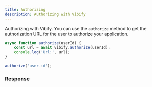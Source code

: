 ```yaml
---
title: Authorizing
description: Authorizing with Vibify
---
```



Authorizing with Vibify. You can use the `authorize` method to get the authorization URL for the user to authorize your application.
```js
async function authorize(userId) {
    const url = await vibify.authorize(userId);
    console.log('Url:', url);
}

authorize('user-id');
```

### Response

<div data-pagefind-ignore>
    <Response data-pagefind-ignore />
</div>

<LinkCard
    href="https://developer.spotify.com/documentation/web-api/concepts/scopes"
    title="Spotify Scopes"
    description="The set of scopes you pass in your authentication request determines the access permissions that the user is asked to grant."
    target="_blank"
    rel="noopener"
/>
